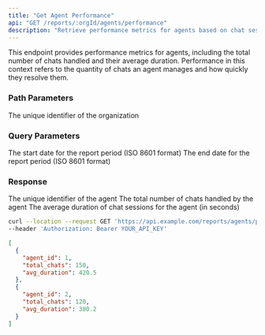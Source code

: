 ```yaml
---
title: "Get Agent Performance"
api: "GET /reports/:orgId/agents/performance"
description: "Retrieve performance metrics for agents based on chat sessions"
---
```


This endpoint provides performance metrics for agents, including the total number of chats handled and their average duration. Performance in this context refers to the quantity of chats an agent manages and how quickly they resolve them.

### Path Parameters

<ParamField path="orgId" type="string" required>
  The unique identifier of the organization
</ParamField>

### Query Parameters

<ParamField query="startDate" type="string" format="date-time" optional>
  The start date for the report period (ISO 8601 format)
</ParamField>

<ParamField query="endDate" type="string" format="date-time" optional>
  The end date for the report period (ISO 8601 format)
</ParamField>

### Response

<ResponseField name="agent_id" type="number">
  The unique identifier of the agent
</ResponseField>

<ResponseField name="total_chats" type="number">
  The total number of chats handled by the agent
</ResponseField>

<ResponseField name="avg_duration" type="number">
  The average duration of chat sessions for the agent (in seconds)
</ResponseField>

<RequestExample>

```bash Example Request
curl --location --request GET 'https://api.example.com/reports/agents/performance?startDate=2023-01-01T00:00:00Z&endDate=2023-12-31T23:59:59Z' \
--header 'Authorization: Bearer YOUR_API_KEY'
```

</RequestExample>

<ResponseExample>

```json Response
[
  {
    "agent_id": 1,
    "total_chats": 150,
    "avg_duration": 420.5
  },
  {
    "agent_id": 2,
    "total_chats": 120,
    "avg_duration": 380.2
  }
]
```

</ResponseExample>